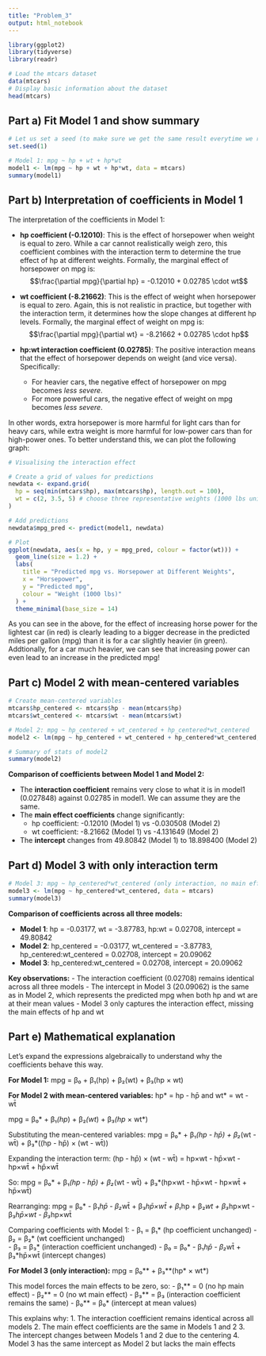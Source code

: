 ```yaml
---
title: "Problem_3"
output: html_notebook
---
```

```r
library(ggplot2)
library(tidyverse)
library(readr)
```


```r
# Load the mtcars dataset
data(mtcars)
# Display basic information about the dataset
head(mtcars)
```

## Part a) Fit Model 1 and show summary

```r
# Let us set a seed (to make sure we get the same result everytime we run the code) in case we are to use any random generators in this notebook.
set.seed(1)
```


```r
# Model 1: mpg ~ hp + wt + hp*wt
model1 <- lm(mpg ~ hp + wt + hp*wt, data = mtcars)
summary(model1)
```
## Part b) Interpretation of coefficients in Model 1

The interpretation of the coefficients in Model 1:

- **hp coefficient (-0.12010)**: This is the effect of horsepower when weight is equal to zero. While a car cannot realistically weigh zero, this coefficient combines with the interaction term to determine the true effect of hp at different weights. Formally, the marginal effect of horsepower on mpg is:  
  $$\frac{\partial mpg}{\partial hp} = -0.12010 + 0.02785 \cdot wt$$

- **wt coefficient (-8.21662)**: This is the effect of weight when horsepower is equal to zero. Again, this is not realistic in practice, but together with the interaction term, it determines how the slope changes at different hp levels. Formally, the marginal effect of weight on mpg is:  
  $$\frac{\partial mpg}{\partial wt} = -8.21662 + 0.02785 \cdot hp$$

- **hp:wt interaction coefficient (0.02785)**: The positive interaction means that the effect of horsepower depends on weight (and vice versa). Specifically:  
  - For heavier cars, the negative effect of horsepower on mpg becomes *less severe*.  
  - For more powerful cars, the negative effect of weight on mpg becomes *less severe*.  

In other words, extra horsepower is more harmful for light cars than for heavy cars, while extra weight is more harmful for low-power cars than for high-power ones. To better understand this, we can plot the following graph:

```r
# Visualising the interaction effect

# Create a grid of values for predictions
newdata <- expand.grid(
  hp = seq(min(mtcars$hp), max(mtcars$hp), length.out = 100),
  wt = c(2, 3.5, 5) # choose three representative weights (1000 lbs units)
)

# Add predictions
newdata$mpg_pred <- predict(model1, newdata)

# Plot
ggplot(newdata, aes(x = hp, y = mpg_pred, colour = factor(wt))) +
  geom_line(size = 1.2) +
  labs(
    title = "Predicted mpg vs. Horsepower at Different Weights",
    x = "Horsepower",
    y = "Predicted mpg",
    colour = "Weight (1000 lbs)"
  ) +
  theme_minimal(base_size = 14)
```
As you can see in the above, for the effect of increasing horse power for the lightest car (in red) is clearly leading to a bigger decrease in the predicted miles per gallon (mpg) than it is for a car slightly heavier (in green). Addtionally, for a car much heavier, we can see that increasing power can even lead to an increase in the predicted mpg!

## Part c) Model 2 with mean-centered variables
```r
# Create mean-centered variables
mtcars$hp_centered <- mtcars$hp - mean(mtcars$hp)
mtcars$wt_centered <- mtcars$wt - mean(mtcars$wt)

# Model 2: mpg ~ hp_centered + wt_centered + hp_centered*wt_centered
model2 <- lm(mpg ~ hp_centered + wt_centered + hp_centered*wt_centered, data = mtcars)

# Summary of stats of model2
summary(model2)
```

**Comparison of coefficients between Model 1 and Model 2:**

- The **interaction coefficient** remains very close to what it is in model1 (0.027848) against 0.02785 in model1. We can assume they are the same.
- The **main effect coefficients** change significantly:
  - hp coefficient: -0.12010 (Model 1) vs -0.030508 (Model 2) 
  - wt coefficient: -8.21662 (Model 1) vs -4.131649 (Model 2) 
- The **intercept** changes from 49.80842 (Model 1) to 18.898400 (Model 2)


## Part d) Model 3 with only interaction term

```r
# Model 3: mpg ~ hp_centered*wt_centered (only interaction, no main effects)
model3 <- lm(mpg ~ hp_centered*wt_centered, data = mtcars)
summary(model3)
```

**Comparison of coefficients across all three models:**

- **Model 1**: hp = -0.03177, wt = -3.87783, hp:wt = 0.02708, intercept = 49.80842
- **Model 2**: hp_centered = -0.03177, wt_centered = -3.87783, hp_centered:wt_centered = 0.02708, intercept = 20.09062
- **Model 3**: hp_centered:wt_centered = 0.02708, intercept = 20.09062

**Key observations:**
- The interaction coefficient (0.02708) remains identical across all three models
- The intercept in Model 3 (20.09062) is the same as in Model 2, which represents the predicted mpg when both hp and wt are at their mean values
- Model 3 only captures the interaction effect, missing the main effects of hp and wt

## Part e) Mathematical explanation

Let's expand the expressions algebraically to understand why the coefficients behave this way.

**For Model 1:**
mpg = β₀ + β₁(hp) + β₂(wt) + β₃(hp × wt)

**For Model 2 with mean-centered variables:**
hp* = hp - hp̄ and wt* = wt - wt̄

mpg = β₀* + β₁*(hp*) + β₂*(wt*) + β₃*(hp* × wt*)

Substituting the mean-centered variables:
mpg = β₀* + β₁*(hp - hp̄) + β₂*(wt - wt̄) + β₃*((hp - hp̄) × (wt - wt̄))

Expanding the interaction term:
(hp - hp̄) × (wt - wt̄) = hp×wt - hp̄×wt - hp×wt̄ + hp̄×wt̄

So:
mpg = β₀* + β₁*(hp - hp̄) + β₂*(wt - wt̄) + β₃*(hp×wt - hp̄×wt - hp×wt̄ + hp̄×wt̄)

Rearranging:
mpg = β₀* - β₁*hp̄ - β₂*wt̄ + β₃*hp̄×wt̄ + β₁*hp + β₂*wt + β₃*hp×wt - β₃*hp̄×wt - β₃*hp×wt̄

Comparing coefficients with Model 1:
- β₁ = β₁* (hp coefficient unchanged)
- β₂ = β₂* (wt coefficient unchanged)  
- β₃ = β₃* (interaction coefficient unchanged)
- β₀ = β₀* - β₁*hp̄ - β₂*wt̄ + β₃*hp̄×wt̄ (intercept changes)

**For Model 3 (only interaction):**
mpg = β₀** + β₃**(hp* × wt*)

This model forces the main effects to be zero, so:
- β₁** = 0 (no hp main effect)
- β₂** = 0 (no wt main effect)
- β₃** = β₃ (interaction coefficient remains the same)
- β₀** = β₀* (intercept at mean values)

This explains why:
1. The interaction coefficient remains identical across all models
2. The main effect coefficients are the same in Models 1 and 2
3. The intercept changes between Models 1 and 2 due to the centering
4. Model 3 has the same intercept as Model 2 but lacks the main effects

